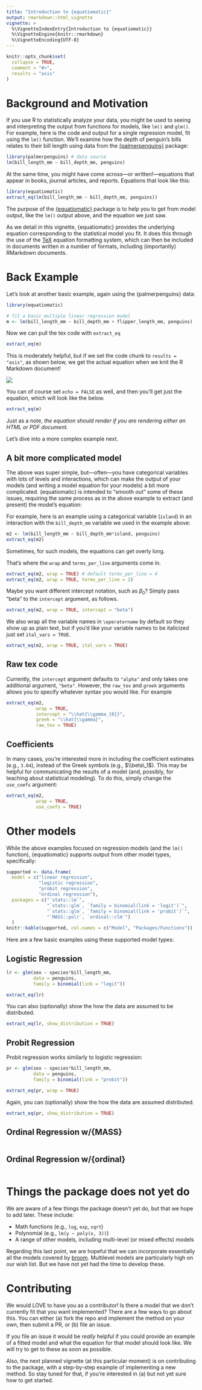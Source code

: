 ```yaml
---
title: "Introduction to {equatiomatic}"
output: rmarkdown::html_vignette
vignette: >
  %\VignetteIndexEntry{Introduction to {equatiomatic}}
  %\VignetteEngine{knitr::rmarkdown}
  %\VignetteEncoding{UTF-8}
---
```


```r
knitr::opts_chunk$set(
  collapse = TRUE,
  comment = "#>",
  results = "asis"
)
```

# Background and Motivation

If you use R to statistically analyze your data, you might be used to seeing and 
interpreting the output from functions for models, like `lm()` and `glm()`. For example,
here is the code and output for a single regression model, fit using the `lm()`
function. We'll examine how the depth of penguin's bills relates to their bill
length using data from the [{palmerpenguins}](https://github.com/allisonhorst/palmerpenguins)
package:

```r
library(palmerpenguins) # data source
lm(bill_length_mm ~ bill_depth_mm, penguins)
```

At the same time, you might have come across---or written!---equations that
appear in books, journal articles, and reports. Equations that look like this:

```r
library(equatiomatic)
extract_eq(lm(bill_length_mm ~ bill_depth_mm, penguins))
```

The purpose of the [{equatiomatic}](https://datalorax.github.io/equatiomatic/) 
package is to help you to get from model output, like the `lm()` output above,
and the equation we just saw. 

As we detail in this vignette, {equatiomatic} provides the underlying equation
corresponding to the statistical model you fit. It does this through the use of
the [TeX](https://en.wikipedia.org/wiki/TeX) equation formatting system, which
can then be included in documents written in a number of formats, including 
(importantly) RMarkdown documents.

# Back Example

Let's look at another basic example, again using the {palmerpenguins} data:

```r
library(equatiomatic)

# fit a basic multiple linear regression model
m <- lm(bill_length_mm ~ bill_depth_mm + flipper_length_mm, penguins)
```

Now we can pull the tex code with `extract_eq`

```r
extract_eq(m)
```

This is moderately helpful, but if we set the code chunk to `results = "asis"`, as shown below, we get the actual equation when we knit the R Markdown document!

![](results-asis.png)

You can of course set `echo = FALSE` as well, and then you'll get just the equation, which will look like the below.

```r
extract_eq(m)
```

Just as a note, *the equation should render if you are rendering either an HTML or PDF document.*

Let's dive into a more complex example next.

## A bit more complicated model
The above was super simple, but---often---you have categorical variables with lots of
levels and interactions, which can make the output of your models (and writing a 
model equation for your models) a bit more complicated. {equatiomatic} is 
intended to "smooth out" some of these issues, requiring the same process as in 
the above example to extract (and present) the model's equation:

For example, here is an example using a categorical variable (`island`) in an
interaction with the `bill_depth_mm` variable we used in the example above:

```r
m2 <- lm(bill_length_mm ~ bill_depth_mm*island, penguins)
extract_eq(m2)
```

Sometimes, for such models, the equations can get overly long. 

That's where the `wrap` and `terms_per_line` arguments come in.

```r
extract_eq(m2, wrap = TRUE) # default terms_per_line = 4
extract_eq(m2, wrap = TRUE, terms_per_line = 2)
```

Maybe you want different intercept notation, such as $\beta_0$? Simply pass
"beta" to the `intercept` argument, as follows. 

```r
extract_eq(m2, wrap = TRUE, intercept = "beta")
```

We also wrap all the variable names in `\operatorname` by default so they show
up as plain text, but if you'd like your variable names to be italicized just
set `ital_vars = TRUE`.

```r
extract_eq(m2, wrap = TRUE, ital_vars = TRUE)
```

## Raw tex code

Currently, the `intercept` argument defaults to `"alpha"` and only takes one
additional argument, `"beta"`. However, the `raw_tex` and `greek` arguments
allows you to specify whatever syntax you would like. For example

```r
extract_eq(m2, 
           wrap = TRUE, 
           intercept = "\\hat{\\gamma_{0}}", 
           greek = "\\hat{\\gamma}",
           raw_tex = TRUE)
```

## Coefficients
In many cases, you're interested more in including the coefficient estimates
(e.g., `3.04`), instead of the Greek symbols (e.g., $\\beta\_1$). This may be
helpful for communicating the results of a model (and, possibly, for teaching 
about statistical modeling). To do this, simply change the `use_coefs` argument:

```r
extract_eq(m2, 
           wrap = TRUE, 
           use_coefs = TRUE)
```

# Other models

While the above examples focused on regression models (and the `lm()` function), 
{equatiomatic} supports output from other model types, specifically:

```r
supported <- data.frame(
  model = c("linear regression",
            "logistic regression",
            "probit regression",
            "ordinal regression"),
  packages = c("`stats::lm`",
               "`stats::glm`, `family = binomial(link = 'logit')`",
               "`stats::glm`, `family = binomial(link = 'probit')`",
               "`MASS::polr`, `ordinal::clm`")
  )
knitr::kable(supported, col.names = c("Model", "Packages/Functions"))
```

Here are a few basic examples using these supported model types:

## Logistic Regression
```r
lr <- glm(sex ~ species*bill_length_mm, 
          data = penguins, 
          family = binomial(link = "logit"))

extract_eq(lr)
```

You can also (optionally) show the how the data are assumed to be distributed.

```r
extract_eq(lr, show_distribution = TRUE)
```

## Probit Regression
Probit regression works similarly to logistic regression:
```r
pr <- glm(sex ~ species*bill_length_mm, 
          data = penguins, 
          family = binomial(link = "probit"))

extract_eq(pr, wrap = TRUE)
```

Again, you can (optionally) show the how the data are assumed distributed.

```r
extract_eq(pr, show_distribution = TRUE)
```

## Ordinal Regression w/{MASS}

<!-- ADD  -->

```r

```

<!-- ADD  -->

## Ordinal Regression w/{ordinal}

```r

```

# Things the package does not yet do

We are aware of a few things the package doesn't yet do, but that we hope to add
later. These include:

  - Math functions (e.g., `log`, `exp`, `sqrt`)
  - Polynomial (e.g., `lm(y ~ poly(x, 3))`)
  - A range of other models, including multi-level (or mixed effects) models

Regarding this last point, we are hopeful that we can incorporate essentially
all the models covered by [broom](https://broom.tidymodels.org). Multilevel
models are particularly high on our wish list. But we have not yet had the time
to develop these.

# Contributing

We would LOVE to have you as a contributor! Is there a model that we don't
currently fit that you want implemented? There are a few ways to go about this.
You can either (a) fork the repo and implement the method on your own, then
submit a PR, or (b) file an issue.

If you file an issue it would be *really* helpful if you could provide an
example of a fitted model and what the equation for that model should look like.
We will try to get to these as soon as possible.

Also, the next planned vignette (at this particular moment) is on contributing
to the package, with a step-by-step example of implementing a new method. So
stay tuned for that, if you're interested in (a) but not yet sure how to get
started.
